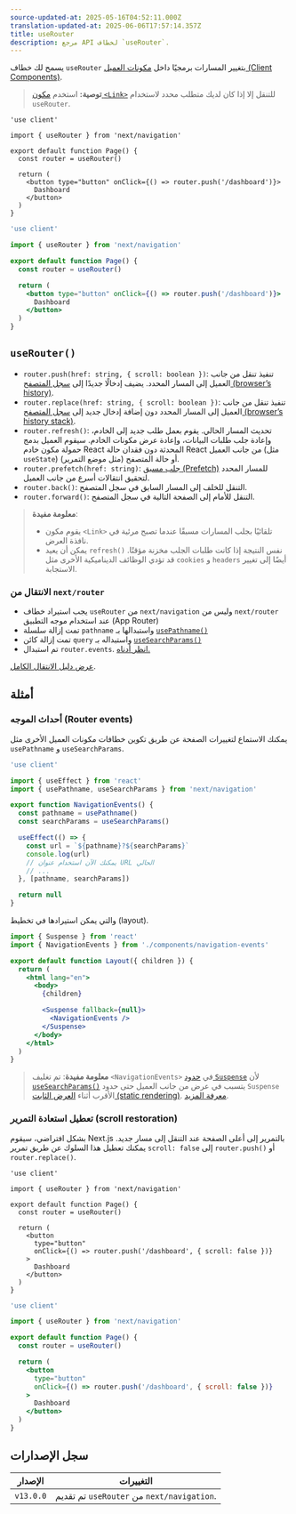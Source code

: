 ```yaml
---
source-updated-at: 2025-05-16T04:52:11.000Z
translation-updated-at: 2025-06-06T17:57:14.357Z
title: useRouter
description: مرجع API لخطاف `useRouter`.
---
```


يسمح لك خطاف `useRouter` بتغيير المسارات برمجيًا داخل [مكونات العميل (Client Components)](/docs/app/building-your-application/rendering/client-components).

> **توصية:** استخدم [مكون `<Link>`](/docs/app/building-your-application/routing/linking-and-navigating#link-component) للتنقل إلا إذا كان لديك متطلب محدد لاستخدام `useRouter`.

```tsx filename="app/example-client-component.tsx" switcher
'use client'

import { useRouter } from 'next/navigation'

export default function Page() {
  const router = useRouter()

  return (
    <button type="button" onClick={() => router.push('/dashboard')}>
      Dashboard
    </button>
  )
}
```

```jsx filename="app/example-client-component.js" switcher
'use client'

import { useRouter } from 'next/navigation'

export default function Page() {
  const router = useRouter()

  return (
    <button type="button" onClick={() => router.push('/dashboard')}>
      Dashboard
    </button>
  )
}
```

## `useRouter()`

- `router.push(href: string, { scroll: boolean })`: تنفيذ تنقل من جانب العميل إلى المسار المحدد. يضيف إدخالًا جديدًا إلى [سجل المتصفح (browser’s history)](https://developer.mozilla.org/docs/Web/API/History_API).
- `router.replace(href: string, { scroll: boolean })`: تنفيذ تنقل من جانب العميل إلى المسار المحدد دون إضافة إدخال جديد إلى [سجل المتصفح (browser’s history stack)](https://developer.mozilla.org/docs/Web/API/History_API).
- `router.refresh()`: تحديث المسار الحالي. يقوم بعمل طلب جديد إلى الخادم، وإعادة جلب طلبات البيانات، وإعادة عرض مكونات الخادم. سيقوم العميل بدمج حمولة مكون خادم React المحدثة دون فقدان حالة React من جانب العميل (مثل `useState`) أو حالة المتصفح (مثل موضع التمرير).
- `router.prefetch(href: string)`: [جلب مسبق (Prefetch)](/docs/app/building-your-application/routing/linking-and-navigating#1-prefetching) للمسار المحدد لتحقيق انتقالات أسرع من جانب العميل.
- `router.back()`: التنقل للخلف إلى المسار السابق في سجل المتصفح.
- `router.forward()`: التنقل للأمام إلى الصفحة التالية في سجل المتصفح.

> **معلومة مفيدة**:
>
> - يقوم مكون `<Link>` تلقائيًا بجلب المسارات مسبقًا عندما تصبح مرئية في نافذة العرض.
> - يمكن أن يعيد `refresh()` نفس النتيجة إذا كانت طلبات الجلب مخزنة مؤقتًا. قد تؤدي الوظائف الديناميكية الأخرى مثل `cookies` و `headers` أيضًا إلى تغيير الاستجابة.

### الانتقال من `next/router`

- يجب استيراد خطاف `useRouter` من `next/navigation` وليس من `next/router` عند استخدام موجه التطبيق (App Router)
- تمت إزالة سلسلة `pathname` واستبدالها بـ [`usePathname()`](/docs/app/api-reference/functions/use-pathname)
- تمت إزالة كائن `query` واستبداله بـ [`useSearchParams()`](/docs/app/api-reference/functions/use-search-params)
- تم استبدال `router.events`. [انظر أدناه.](#router-events)

[عرض دليل الانتقال الكامل](/docs/app/building-your-application/upgrading/app-router-migration).

## أمثلة

### أحداث الموجه (Router events)

يمكنك الاستماع لتغييرات الصفحة عن طريق تكوين خطافات مكونات العميل الأخرى مثل `usePathname` و `useSearchParams`.

```jsx filename="app/components/navigation-events.js"
'use client'

import { useEffect } from 'react'
import { usePathname, useSearchParams } from 'next/navigation'

export function NavigationEvents() {
  const pathname = usePathname()
  const searchParams = useSearchParams()

  useEffect(() => {
    const url = `${pathname}?${searchParams}`
    console.log(url)
    // يمكنك الآن استخدام عنوان URL الحالي
    // ...
  }, [pathname, searchParams])

  return null
}
```

والتي يمكن استيرادها في تخطيط (layout).

```jsx filename="app/layout.js" highlight={2,10-12}
import { Suspense } from 'react'
import { NavigationEvents } from './components/navigation-events'

export default function Layout({ children }) {
  return (
    <html lang="en">
      <body>
        {children}

        <Suspense fallback={null}>
          <NavigationEvents />
        </Suspense>
      </body>
    </html>
  )
}
```

> **معلومة مفيدة**: تم تغليف `<NavigationEvents>` في [حدود `Suspense`](/docs/app/building-your-application/routing/loading-ui-and-streaming#example) لأن [`useSearchParams()`](/docs/app/api-reference/functions/use-search-params) يتسبب في عرض من جانب العميل حتى حدود `Suspense` الأقرب أثناء [العرض الثابت (static rendering)](/docs/app/building-your-application/rendering/server-components#static-rendering-default). [معرفة المزيد](/docs/app/api-reference/functions/use-search-params#behavior).

### تعطيل استعادة التمرير (scroll restoration)

بشكل افتراضي، سيقوم Next.js بالتمرير إلى أعلى الصفحة عند التنقل إلى مسار جديد. يمكنك تعطيل هذا السلوك عن طريق تمرير `scroll: false` إلى `router.push()` أو `router.replace()`.

```tsx filename="app/example-client-component.tsx" switcher
'use client'

import { useRouter } from 'next/navigation'

export default function Page() {
  const router = useRouter()

  return (
    <button
      type="button"
      onClick={() => router.push('/dashboard', { scroll: false })}
    >
      Dashboard
    </button>
  )
}
```

```jsx filename="app/example-client-component.jsx" switcher
'use client'

import { useRouter } from 'next/navigation'

export default function Page() {
  const router = useRouter()

  return (
    <button
      type="button"
      onClick={() => router.push('/dashboard', { scroll: false })}
    >
      Dashboard
    </button>
  )
}
```

## سجل الإصدارات

| الإصدار   | التغييرات                                        |
| --------- | ---------------------------------------------- |
| `v13.0.0` | تم تقديم `useRouter` من `next/navigation`. |